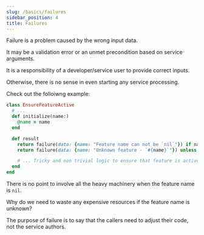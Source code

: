 ```yaml
---
slug: /basics/failures
sidebar_position: 4
title: Failures
---
```


Failure is a problem caused by the wrong input data.

It may be a validation error or an unmet precondition based on service arguments.

It is a responsibility of a developer/service user to provide correct inputs.

Otherwise, there is no sense in even starting any service processing.

Check out the folloiwng example:

```ruby
class EnsureFeatureActive
  # ...
  def initialize(name:)
    @name = name
  end

  def result
    return failure(data: {name: "Feature name can not be `nil`"}) if name.nil?
    return failure(data: {name: "Unknown feature - `#{name}`"}) unless Feature.exist?(name: name)

    # ... Tricky and non trivial logic to ensure that feature is active...
  end
end
```

There is no point to involve all the heavy machinery when the feature name is `nil`.

Why do we need to waste any expensive resources if the feature name is unknown?

The purpose of failure is to say that the callers need to adjust their code, not the service authors.
